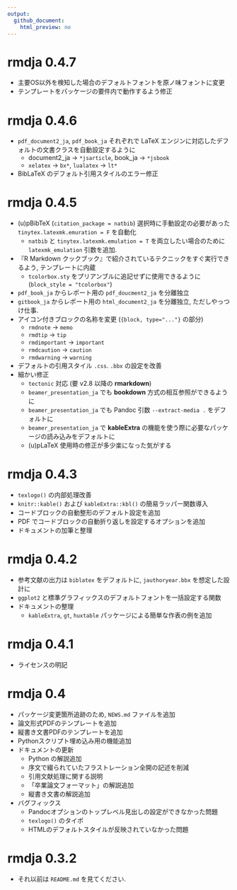 ```yaml
---
output:
  github_document:
    html_preview: no
---
```


# rmdja 0.4.7

* 主要OS以外を検知した場合のデフォルトフォントを原ノ味フォントに変更
* テンプレートをパッケージの要件内で動作するよう修正

# rmdja 0.4.6

* `pdf_document2_ja`, `pdf_book_ja` それぞれで LaTeX エンジンに対応したデフォルトの文書クラスを自動設定するように
    * document2_ja -> `*jsarticle`, book_ja -> `*jsbook`
    * `xelatex` -> `bx*`, `lualatex` -> `lt*`
* BibLaTeX のデフォルト引用スタイルのエラー修正

# rmdja 0.4.5

* (u)pBibTeX (`citation_package = natbib`) 選択時に手動設定の必要があった `tinytex.latexmk.emuration = F` を自動化
    * `natbib` と `tinytex.latexmk.emulation = T` を両立したい場合のために `latexmk_emulation` 引数を追加.
* 『R Markdown クックブック』で紹介されているテクニックをすぐ実行できるよう, テンプレートに内蔵
    * `tcolorbox.sty` をプリアンブルに追記せずに使用できるように (`block_style = "tcolorbox"`)
* `pdf_book_ja` からレポート用の `pdf_doucment2_ja` を分離独立
* `gitbook_ja` からレポート用の `html_document2_ja` を分離独立, ただしやっつけ仕事.
* アイコン付きブロックの名称を変更 (`{block, type="..."}` の部分)
    * `rmdnote` -> `memo`
    * `rmdtip` -> `tip`
    * `rmdimportant` -> `important`
    * `rmdcaution` -> `caution`
    * `rmdwarning` -> `warning`
* デフォルトの引用スタイル `.css`. `.bbx` の設定を改善
* 細かい修正
    * `tectonic` 対応 (要 v2.8 以降の **rmarkdown**)
    * `beamer_presentation_ja` でも **bookdown** 方式の相互参照ができるように
    * `beamer_presentation_ja` でも Pandoc 引数 `--extract-media .` をデフォルトに
    * `beamer_presentation_ja` で **kableExtra** の機能を使う際に必要なパッケージの読み込みをデフォルトに
    * (u)pLaTeX 使用時の修正が多少楽になった気がする

# rmdja 0.4.3

* `texlogo()` の内部処理改善
* `knitr::kable()` および `kableExtra::kbl()` の簡易ラッパー関数導入
* コードブロックの自動整形のデフォルト設定を追加
* PDF でコードブロックの自動折り返しを設定するオプションを追加
* ドキュメントの加筆と整理

# rmdja 0.4.2

* 参考文献の出力は `biblatex` をデフォルトに, `jauthoryear.bbx` を想定した設計に
* `ggplot2` と標準グラフィックスのデフォルトフォントを一括設定する関数
* ドキュメントの整理
  + `kableExtra`, `gt`, `huxtable` パッケージによる簡単な作表の例を追加

# rmdja 0.4.1

* ライセンスの明記

# rmdja 0.4

* パッケージ変更箇所追跡のため, `NEWS.md` ファイルを追加
* 論文形式PDFのテンプレートを追加
* 縦書き文書PDFのテンプレートを追加
* Pythonスクリプト埋め込み用の機能追加
* ドキュメントの更新
  + Python の解説追加
  + 序文で綴られていたフラストレーション全開の記述を削減
  + 引用文献処理に関する説明
  + 「卒業論文フォーマット」の解説追加
  + 縦書き文書の解説追加
* バグフィックス
  + Pandocオプションのトップレベル見出しの設定ができなかった問題
  + `texlogo()` のタイポ
  + HTMLのデフォルトスタイルが反映されていなかった問題

#  rmdja 0.3.2

* それ以前は `README.md` を見てください.